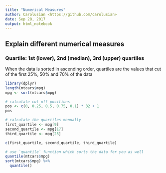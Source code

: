 ```yaml
---
title: "Numerical Measures"
author: Carolusian <https://github.com/carolusian>
date: Sep 28, 2017
output: html_notebook
---
```


## Explain different numerical measures

### Quartile: 1st (lower), 2nd (median), 3rd (upper) quartiles

When the data is sorted in ascending order, quartiles are the values that cut of the first 25%, 50% and 70% of the data

```r
library(dplyr)
length(mtcars$mpg)
mpg <- sort(mtcars$mpg)

# calculate cut off positions
pos <- c(0, 0.25, 0.5, 0.75, 0.1) * 32 + 1
pos

# calculate the quartiles manually
first_quartile <- mpg[9]
second_quartile <- mpg[17]  
third_quartile <- mpg[25]

c(first_quartile, second_quartile, third_quartile)

# use `quantile` function which sorts the data for you as well
quantile(mtcars$mpg)
sort(mtcars$mpg) %>% 
  quantile()
```
